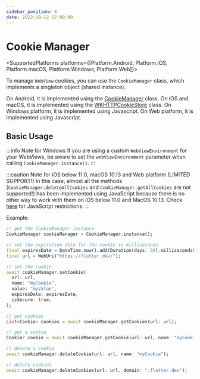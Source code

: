```yaml
---
sidebar_position: 6
date: 2022-10-12 12:00:00
---
```



# Cookie Manager

<SupportedPlatforms
    platforms={[Platform.Android, Platform.iOS, Platform.macOS, Platform.Windows, Platform.Web]}></SupportedPlatforms>

To manage `WebView` cookies, you can use the `CookieManager` class, which implements a singleton object (shared instance).

On Android, it is implemented using the [CookieManager](https://developer.android.com/reference/android/webkit/CookieManager) class.
On iOS and macOS, it is implemented using the [WKHTTPCookieStore](https://developer.apple.com/documentation/webkit/wkhttpcookiestore) class.
On Windows platform, it is implemented using Javascript.
On Web platform, it is implemented using Javascript.

## Basic Usage

:::info Note for Windows
If you are using a custom `WebViewEnvironment` for your WebViews, be aware to set the `webViewEnvironment` parameter when calling `CookieManager.instance()`.
:::

:::caution Note for iOS below 11.0, macOS 10.13 and Web platform (LIMITED SUPPORT!)
  In this case, almost all the methods (`CookieManager.deleteAllCookies` and `CookieManager.getAllCookies` are not supported!) has been implemented using JavaScript because there is no other way to work with them on iOS below 11.0 and MacOS 10.13. Check [here](https://developer.mozilla.org/en-US/docs/Web/HTTP/Cookies#restrict_access_to_cookies) for JavaScript restrictions.
:::

Example:
```dart
// get the CookieManager instance
CookieManager cookieManager = CookieManager.instance();

// set the expiration date for the cookie in milliseconds
final expiresDate = DateTime.now().add(Duration(days: 3)).millisecondsSinceEpoch;
final url = WebUri("https://flutter.dev/");

// set the cookie
await cookieManager.setCookie(
  url: url,
  name: "myCookie",
  value: "myValue",
  expiresDate: expiresDate,
  isSecure: true,
);

// get cookies
List<Cookie> cookies = await cookieManager.getCookies(url: url);

// get a cookie
Cookie? cookie = await cookieManager.getCookie(url: url, name: "myCookie");

// delete a cookie
await cookieManager.deleteCookie(url: url, name: "myCookie");

// delete cookies
await cookieManager.deleteCookies(url: url, domain: ".flutter.dev");
```
